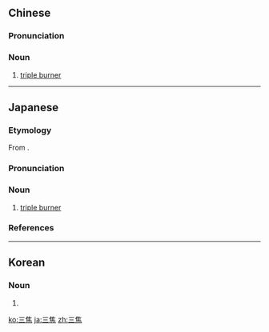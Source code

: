 ==Chinese==
{{zh-forms}}
{{wikipedia|lang=zh}}

===Pronunciation===
{{zh-pron
|m=sānjiāo
|c=saam1 ziu1
|cat=n
}}

===Noun===
{{zh-noun}}

# {{lb|sort=一02|zh|TCM}} [[triple burner]]

----

==Japanese==
{{wikipedia|lang=ja}}
{{ja-kanjitab|さん|しょう|yomi=o}}

===Etymology===
From {{der|sort=さんしょう|ja|ltc|三焦|tr=sɑm t͡siᴇu}}.

===Pronunciation===
{{ja-pron|yomi=o|さんしょう|acc=0|acc_ref=DJR}}

===Noun===
{{ja-noun|さんしょう|hhira=さんせう}}

# {{lb|sort=さんしょう|ja|TCM}} [[triple burner]]

===References===
<references/>

----

==Korean==
{{ko-hanjatab}}

===Noun===
{{ko-noun|hangeul=삼초}}

# {{hanja form of|삼초|[[triple burner]]}}

[[ko:三焦]]
[[ja:三焦]]
[[zh:三焦]]